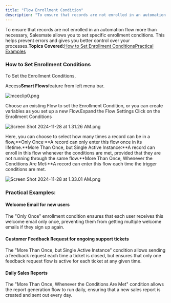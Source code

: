 ```yaml
---
title: "Flow Enrollment Condition"
description: "To ensure that records are not enrolled in an automation flow more than necessary, Salesmate allows you to set specific enrollment conditions. This he..."
---
```


To ensure that records are not enrolled in an automation flow more than necessary, Salesmate allows you to set specific enrollment conditions. This helps prevent errors and gives you better control over your processes.**Topics Covered:**[How to Set Enrollment Conditions](https://support.salesmate.io/hc/en-us/articles/36752140029209-Flow-Enrollment-Condition#h_01J7FS52CE66MM950605CYD8R8)[Practical Examples](https://support.salesmate.io/hc/en-us/articles/36752140029209-Flow-Enrollment-Condition#h_01J7FWPX5ZYSVHKP3VW8E4K5C7)

### How to Set Enrollment Conditions

To Set the Enrollment Conditions,

Access**Smart Flows**feature from left menu bar.

![mceclip0.png](./images/mceclip0.png)

Choose an existing Flow to set the Enrollment Condition, or you can create variables as you set up a new Flow.Expand the Flow Settings Click on the Enrollment Conditions

![Screen Shot 2024-11-28 at 1.31.26 AM.png](./images/Screen-Shot-2024-11-28-at-1.31.26-AM.png)

Here, you can choose to select how many times a record can be in a flow,**Only Once:**A record can only enter this flow once in its lifetime.**More Than Once, but Single Active Instance:**A record can enroll in this flow whenever the conditions are met, provided that they are not running through the same flow.**More Than Once, Whenever the Conditions Are Met:**A record can enter this flow each time the trigger conditions are met.

![Screen Shot 2024-11-28 at 1.33.01 AM.png](./images/Screen-Shot-2024-11-28-at-1.33.01-AM.png)

### Practical Examples:

#### Welcome Email for new users

The "Only Once" enrollment condition ensures that each user receives this welcome email only once, preventing them from getting multiple welcome emails if they sign up again.

#### Customer Feedback Request for ongoing support tickets

The "More Than Once, but Single Active Instance" condition allows sending a feedback request each time a ticket is closed, but ensures that only one feedback request flow is active for each ticket at any given time.

#### Daily Sales Reports

The "More Than Once, Whenever the Conditions Are Met" condition allows the report generation flow to run daily, ensuring that a new sales report is created and sent out every day.
